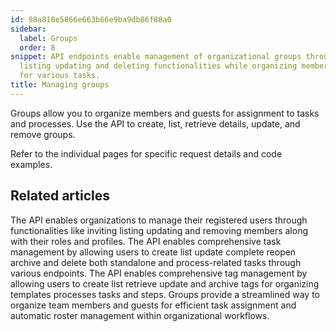 ```yaml
---
id: 98a818e5866e663b66e9ba9db86f88a0
sidebar:
  label: Groups
  order: 8
snippet: API endpoints enable management of organizational groups through creating
  listing updating and deleting functionalities while organizing members and guests
  for various tasks.
title: Managing groups
---
```


Groups allow you to organize members and guests for assignment to tasks and processes. Use the API to create, list, retrieve details, update, and remove groups.

Refer to the individual pages for specific request details and code examples.


## Related articles
<CardGrid>
<LinkTitleCard header="<b>Code Samples > Managing members (Users)</b>" href="/products/pro/integrations/open-api/code-samples/members/" > The API enables organizations to manage their registered users through functionalities like inviting listing updating and removing members along with their roles and profiles. </LinkTitleCard>
<LinkTitleCard header="<b>Code Samples > Managing tasks</b>" href="/products/pro/integrations/open-api/code-samples/tasks/" > The API enables comprehensive task management by allowing users to create list update complete reopen archive and delete both standalone and process-related tasks through various endpoints. </LinkTitleCard>
<LinkTitleCard header="<b>Code Samples > Managing tags</b>" href="/products/pro/integrations/open-api/code-samples/tags/" > The API enables comprehensive tag management by allowing users to create list retrieve update and archive tags for organizing templates processes tasks and steps. </LinkTitleCard>
<LinkTitleCard header="<b>Documenting > Groups</b>" href="/products/pro/documenting/groups/" > Groups provide a streamlined way to organize team members and guests for efficient task assignment and automatic roster management within organizational workflows. </LinkTitleCard>
</CardGrid>